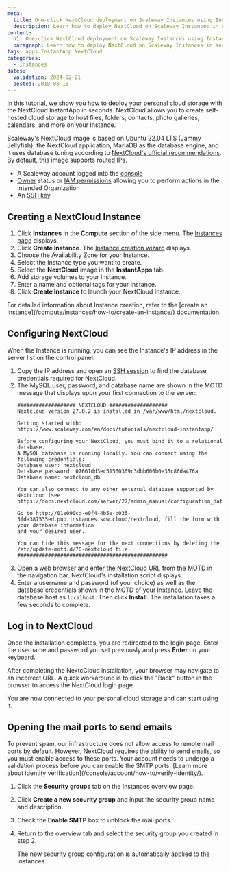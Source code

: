 ```yaml
---
meta:
  title: One-click NextCloud deployment on Scaleway Instances using InstantApp
  description: Learn how to deploy NextCloud on Scaleway Instances in seconds with our step-by-step guide. Start using NextCloud quickly and efficiently with Scaleway's InstantApp.
content:
  h1: One-click NextCloud deployment on Scaleway Instances using InstantApp
  paragraph: Learn how to deploy NextCloud on Scaleway Instances in seconds with our step-by-step guide. Start using NextCloud quickly and efficiently with Scaleway's InstantApp.
tags: apps InstantApp NextCloud
categories:
  - instances
dates:
  validation: 2024-02-21
  posted: 2018-08-16
---
```


In this tutorial, we show you how to deploy your personal cloud storage with the NextCloud InstantApp in seconds. NextCloud allows you to create self-hosted cloud storage to host files, folders, contacts, photo galleries, calendars, and more on your Instance.

Scaleway's NextCloud image is based on Ubuntu 22.04 LTS (Jammy Jellyfish), the NextCloud application, MariaDB as the database engine, and it uses database tuning according to [NextCloud's official recommendations](https://docs.nextcloud.com/server/27/admin_manual/configuration_database/linux_database_configuration.html#configuring-a-mysql-or-mariadb-database/). By default, this image supports [routed IPs](/compute/instances/api-cli/using-routed-ips/).

<Macro id="requirements" />

- A Scaleway account logged into the [console](https://console.scaleway.com/)
- [Owner](/identity-and-access-management/iam/concepts/#owner) status or [IAM permissions](/identity-and-access-management/iam/concepts/#permission) allowing you to perform actions in the intended Organization
- An [SSH key](/identity-and-access-management/organizations-and-projects/how-to/create-ssh-key/)

## Creating a NextCloud Instance

1. Click **Instances** in the **Compute** section of the side menu. The [Instances page](https://console.scaleway.com/instance/servers/) displays.
2. Click **Create Instance**. The [Instance creation wizard](https://console.scaleway.com/instance/servers/create/) displays.
3. Choose the Availability Zone for your Instance.
4. Select the Instance type you want to create.
5. Select the **NextCloud** image in the **InstantApps** tab.
6. Add storage volumes to your Instance.
7. Enter a name and optional tags for your Instance.
8. Click **Create Instance** to launch your NextCloud Instance.

<Message type="tip">
  For detailed information about Instance creation, refer to the [create an Instance](/compute/instances/how-to/create-an-instance/) documentation.
</Message>

## Configuring NextCloud

When the Instance is running, you can see the Instance's IP address in the server list on the control panel.

1. Copy the IP address and open an [SSH session](/compute/instances/how-to/create-an-instance/) to find the database credentials required for NextCloud.
2. The MySQL user, password, and database name are shown in the MOTD message that displays upon your first connection to the server:
    ```
    ################### NEXTCLOUD ###################
    Nextcloud version 27.0.2 is installed in /var/www/html/nextcloud.

    Getting started with: https://www.scaleway.com/en/docs/tutorials/nextcloud-instantapp/

    Before configuring your NextCloud, you must bind it to a relational database.
    A MySQL database is running locally. You can connect using the following credentials:
    Database user: nextcloud
    Database password: 07661dd3ec51560369c3dbb606b0e35c86da476a
    Database name: nextcloud_db

    You can also connect to any other external database supported by Nextcloud (see
    https://docs.nextcloud.com/server/27/admin_manual/configuration_database/linux_database_configuration.html).

    Go to http://01e090cd-e0f4-4b5e-b035-5fda387535ed.pub.instances.scw.cloud/nextcloud, fill the form with your database information
    and your desired user.

    You can hide this message for the next connections by deleting the /etc/update-motd.d/70-nextcloud file.
    #################################################
    ```
3. Open a web browser and enter the NextCloud URL from the MOTD in the navigation bar. NextCloud's installation script displays.
4. Enter a username and password (of your choice) as well as the database credentials shown in the MOTD of your Instance. Leave the database host as `localhost`. Then click **Install**.
    <Lightbox src="scaleway-instantapp-nextcloud-install.webp" alt="" />
    <Message type="note">
      The installation takes a few seconds to complete.
    </Message>

## Log in to NextCloud

Once the installation completes, you are redirected to the login page. Enter the username and password you set previously and press **Enter** on your keyboard.

<Message type="tip">
  After completing the NextcCloud installation, your browser may navigate to an incorrect URL. A quick workaround is to click the "Back" button in the browser to access the NextCloud login page.
</Message>

You are now connected to your personal cloud storage and can start using it.

<Lightbox src="scaleway-instantapp-nextcloud-splash.webp" alt="" />

## Opening the mail ports to send emails

 <Message type="note">
  To prevent spam, our infrastructure does not allow access to remote mail ports by default. However, NextCloud requires the ability to send emails, so you must enable access to these ports. Your account needs to undergo a validation process before you can enable the SMTP ports. [Learn more about identity verification](/console/account/how-to/verify-identity/).
</Message>

1. Click the **Security groups** tab on the Instances overview page.
2. Click **Create a new security group** and input the security group name and description.
3. Check the **Enable SMTP** box to unblock the mail ports.
4. Return to the overview tab and select the security group you created in step 2.

    The new security group configuration is automatically applied to the Instances.